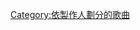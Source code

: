 {{Category explanation|'''{{le|特里基·斯图尔特|Tricky Stewart}}'''制作的歌曲。關於特里基·斯图尔特創作或聯合創作的歌曲，請見「[[:Category:特里基·斯图尔特创作的歌曲|:Category:特里基·斯图尔特创作的歌曲]]」}}

[[Category:依製作人劃分的歌曲|Category:依製作人劃分的歌曲]]